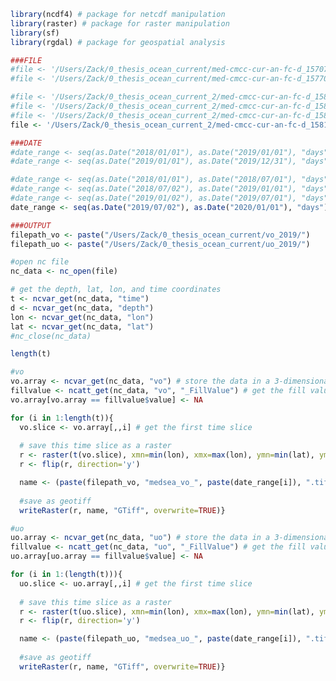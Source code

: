 ```r
library(ncdf4) # package for netcdf manipulation
library(raster) # package for raster manipulation
library(sf)
library(rgdal) # package for geospatial analysis

###FILE
#file <- '/Users/Zack/0_thesis_ocean_current/med-cmcc-cur-an-fc-d_1570770016641.nc'
#file <- '/Users/Zack/0_thesis_ocean_current/med-cmcc-cur-an-fc-d_1577058742260.nc'

#file <- '/Users/Zack/0_thesis_ocean_current_2/med-cmcc-cur-an-fc-d_1581439345543.nc' #2018a
#file <- '/Users/Zack/0_thesis_ocean_current_2/med-cmcc-cur-an-fc-d_1581439751731.nc' #2018b
#file <- '/Users/Zack/0_thesis_ocean_current_2/med-cmcc-cur-an-fc-d_1581439977520.nc' #2019a
file <- '/Users/Zack/0_thesis_ocean_current_2/med-cmcc-cur-an-fc-d_1581440302082.nc' #2019b

###DATE
#date_range <- seq(as.Date("2018/01/01"), as.Date("2019/01/01"), "days")
#date_range <- seq(as.Date("2019/01/01"), as.Date("2019/12/31"), "days")

#date_range <- seq(as.Date("2018/01/01"), as.Date("2018/07/01"), "days")
#date_range <- seq(as.Date("2018/07/02"), as.Date("2019/01/01"), "days")
#date_range <- seq(as.Date("2019/01/02"), as.Date("2019/07/01"), "days")
date_range <- seq(as.Date("2019/07/02"), as.Date("2020/01/01"), "days")

###OUTPUT
filepath_vo <- paste("/Users/Zack/0_thesis_ocean_current/vo_2019/")
filepath_uo <- paste("/Users/Zack/0_thesis_ocean_current/uo_2019/")

#open nc file
nc_data <- nc_open(file)

# get the depth, lat, lon, and time coordinates
t <- ncvar_get(nc_data, "time")
d <- ncvar_get(nc_data, "depth")
lon <- ncvar_get(nc_data, "lon")
lat <- ncvar_get(nc_data, "lat")
#nc_close(nc_data) 

length(t)

#vo
vo.array <- ncvar_get(nc_data, "vo") # store the data in a 3-dimensional array
fillvalue <- ncatt_get(nc_data, "vo", "_FillValue") # get the fill value
vo.array[vo.array == fillvalue$value] <- NA

for (i in 1:length(t)){
  vo.slice <- vo.array[,,i] # get the first time slice
  
  # save this time slice as a raster
  r <- raster(t(vo.slice), xmn=min(lon), xmx=max(lon), ymn=min(lat), ymx=max(lat), crs=CRS("+proj=longlat +ellps=WGS84 +datum=WGS84 +no_defs+ towgs84=0,0,0"))
  r <- flip(r, direction='y')

  name <- (paste(filepath_vo, "medsea_vo_", paste(date_range[i]), ".tif", sep=""))
  
  #save as geotiff
  writeRaster(r, name, "GTiff", overwrite=TRUE)}

#uo
uo.array <- ncvar_get(nc_data, "uo") # store the data in a 3-dimensional array
fillvalue <- ncatt_get(nc_data, "uo", "_FillValue") # get the fill value
uo.array[uo.array == fillvalue$value] <- NA

for (i in 1:(length(t))){
  uo.slice <- uo.array[,,i] # get the first time slice
  
  # save this time slice as a raster
  r <- raster(t(uo.slice), xmn=min(lon), xmx=max(lon), ymn=min(lat), ymx=max(lat), crs=CRS("+proj=longlat +ellps=WGS84 +datum=WGS84 +no_defs+ towgs84=0,0,0"))
  r <- flip(r, direction='y')

  name <- (paste(filepath_uo, "medsea_uo_", paste(date_range[i]), ".tif", sep=""))
  
  #save as geotiff
  writeRaster(r, name, "GTiff", overwrite=TRUE)}
```





